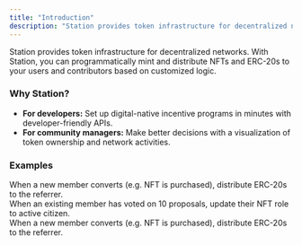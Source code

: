 ```yaml
---
title: "Introduction"
description: "Station provides token infrastructure for decentralized networks."
---
```


Station provides token infrastructure for decentralized networks. With Station, you can programmatically
mint and distribute NFTs and ERC-20s to your users and contributors based on customized logic.

### Why Station?

- **For developers:** Set up digital-native incentive programs in minutes with developer-friendly APIs.
- **For community managers:** Make better decisions with a visualization of token ownership and network activities.

### Examples

<CardGroup cols={3}>
  <Card title="Referrals" icon="people-arrows" color="#858585" iconType="solid">
    <div style={{ paddingTop: "8px", fontSize: "14px" }}>
      When a new member converts (e.g. NFT is purchased), distribute ERC-20s to
      the referrer.
    </div>
  </Card>
  <Card title="Community ID" icon="id-badge" color="#858585">
    <div style={{ paddingTop: "8px", fontSize: "14px" }}>
      When an existing member has voted on 10 proposals, update their NFT role
      to active citizen.
    </div>
  </Card>
  <Card title="Donation Receipt" icon="receipt" color="#858585">
    <div style={{ paddingTop: "8px", fontSize: "14px" }}>
      When a new member converts (e.g. NFT is purchased), distribute ERC-20s to
      the referrer.
    </div>
  </Card>
</CardGroup>
